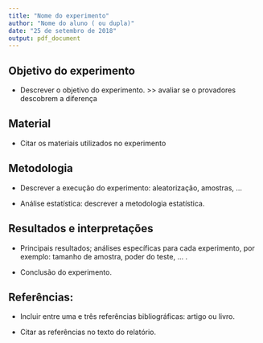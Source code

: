 ```yaml
---
title: "Nome do experimento"
author: "Nome do aluno ( ou dupla)"
date: "25 de setembro de 2018"
output: pdf_document
---
```


## Objetivo do experimento

- Descrever o objetivo do experimento. >> avaliar se o provadores descobrem a diferença

## Material

- Citar os materiais utilizados no experimento

## Metodologia

- Descrever a execução do experimento: aleatorização, amostras, ...

- Análise estatística: descrever a metodologia estatística.

## Resultados e interpretações

- Principais resultados; análises específicas para cada experimento, por exemplo: tamanho de amostra, poder do teste, ... .

- Conclusão do experimento.

## Referências: 

- Incluir entre uma e três referências bibliográficas: artigo ou livro.
  
- Citar as referências no texto do relatório.  


